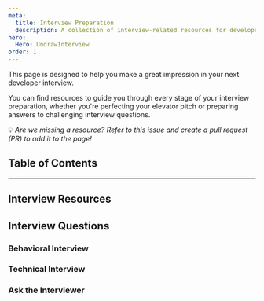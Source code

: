 ```yaml
---
meta:
  title: Interview Preparation
  description: A collection of interview-related resources for developers.
hero:
  Hero: UndrawInterview
order: 1
---
```



<TextContainer background="light" showBackToTopLink={false}>

<LeadText>

This page is designed to help you make a great impression in your next developer interview.

You can find resources to guide you through every stage of your interview preparation, whether you're perfecting your elevator pitch or preparing answers to challenging interview questions.

💡 _Are we missing a resource? Refer to this issue and create a pull request (PR) to add it to the page!_

</LeadText>

</TextContainer>

## Table of Contents

<TextContainer>

---

## Interview Resources

## Interview Questions

### Behavioral Interview

### Technical Interview

### Ask the Interviewer 

</TextContainer>
